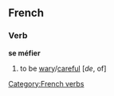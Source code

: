 ==French==
===Verb===
'''se méfier'''

#to be [[wary]]/[[careful]] [''de'', of]


[[Category:French verbs]]